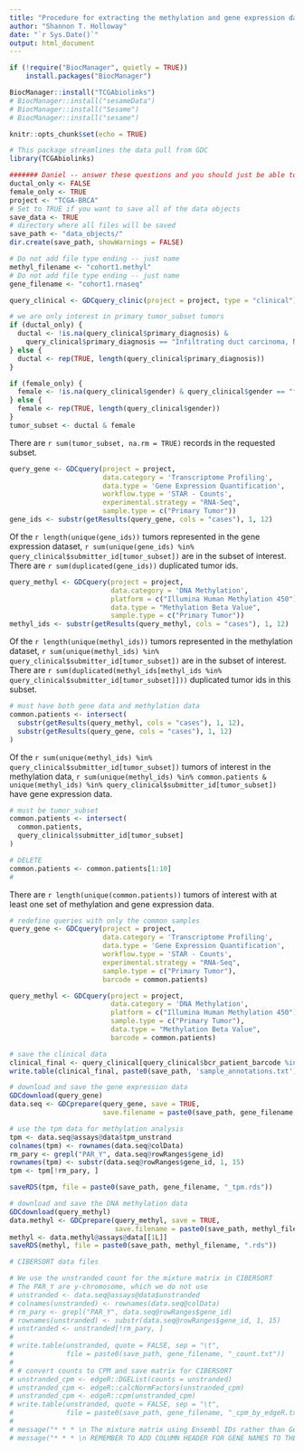```yaml
---
title: "Procedure for extracting the methylation and gene expression data from GDC"
author: "Shannon T. Holloway"
date: "`r Sys.Date()`"
output: html_document
---
```


```r
if (!require("BiocManager", quietly = TRUE))
    install.packages("BiocManager")

BiocManager::install("TCGAbiolinks")
# BiocManager::install("sesameData")
# BiocManager::install("Sesame")
# BiocManager::install("sesame")
```


```r
knitr::opts_chunk$set(echo = TRUE)
```

```r
# This package streamlines the data pull from GDC
library(TCGAbiolinks)

####### Daniel -- answer these questions and you should just be able to knit
ductal_only <- FALSE
female_only <- TRUE
project <- "TCGA-BRCA"
# Set to TRUE if you want to save all of the data objects
save_data <- TRUE
# directory where all files will be saved
save_path <- "data_objects/"
dir.create(save_path, showWarnings = FALSE)

# Do not add file type ending -- just name
methyl_filename <- "cohort1.methyl"
# Do not add file type ending -- just name
gene_filename <- "cohort1.rnaseq"
```

```r
query_clinical <- GDCquery_clinic(project = project, type = "clinical")

# we are only interest in primary tumor_subset tumors
if (ductal_only) {
  ductal <- !is.na(query_clinical$primary_diagnosis) & 
    query_clinical$primary_diagnosis == "Infiltrating duct carcinoma, NOS"
} else {
  ductal <- rep(TRUE, length(query_clinical$primary_diagnosis))
}

if (female_only) {
  female <- !is.na(query_clinical$gender) & query_clinical$gender == "female"
} else {
  female <- rep(TRUE, length(query_clinical$gender))
}
tumor_subset <- ductal & female
```
There are `r sum(tumor_subset, na.rm = TRUE)` records in the requested subset.

```r
query_gene <- GDCquery(project = project, 
                       data.category = 'Transcriptome Profiling', 
                       data.type = 'Gene Expression Quantification', 
                       workflow.type = 'STAR - Counts',
                       experimental.strategy = "RNA-Seq",
                       sample.type = c("Primary Tumor"))
gene_ids <- substr(getResults(query_gene, cols = "cases"), 1, 12)
```
Of the `r length(unique(gene_ids))` tumors represented in the gene expression dataset, `r sum(unique(gene_ids) %in% query_clinical$submitter_id[tumor_subset])` are in the subset of interest. There are `r sum(duplicated(gene_ids))` duplicated tumor ids.

```r
query_methyl <- GDCquery(project = project, 
                         data.category = 'DNA Methylation', 
                         platform = c("Illumina Human Methylation 450"),
                         data.type = "Methylation Beta Value",
                         sample.type = c("Primary Tumor"))
methyl_ids <- substr(getResults(query_methyl, cols = "cases"), 1, 12)
```
Of the `r length(unique(methyl_ids))` tumors represented in the methylation dataset, `r sum(unique(methyl_ids) %in% query_clinical$submitter_id[tumor_subset])` are in the subset of interest. There are `r sum(duplicated(methyl_ids[methyl_ids %in% query_clinical$submitter_id[tumor_subset]]))` duplicated tumor ids in this subset.

```r
# must have both gene data and methylation data
common.patients <- intersect(
  substr(getResults(query_methyl, cols = "cases"), 1, 12),
  substr(getResults(query_gene, cols = "cases"), 1, 12)
)
```
Of the `r sum(unique(methyl_ids) %in% query_clinical$submitter_id[tumor_subset])` tumors of interest in the methylation data, `r sum(unique(methyl_ids) %in% common.patients & unique(methyl_ids) %in% query_clinical$submitter_id[tumor_subset])` have gene expression data.

```r
# must be tumor_subset
common.patients <- intersect(
  common.patients,
  query_clinical$submitter_id[tumor_subset]
)

# DELETE
common.patients <- common.patients[1:10]
#
```
There are `r length(unique(common.patients))` tumors of interest with at least one set of methylation and gene expression data.

```r
# redefine queries with only the common samples
query_gene <- GDCquery(project = project, 
                       data.category = 'Transcriptome Profiling', 
                       data.type = 'Gene Expression Quantification', 
                       workflow.type = 'STAR - Counts',
                       experimental.strategy = "RNA-Seq",
                       sample.type = c("Primary Tumor"),
                       barcode = common.patients)

query_methyl <- GDCquery(project = project, 
                         data.category = 'DNA Methylation', 
                         platform = c("Illumina Human Methylation 450"),
                         sample.type = c("Primary Tumor"),
                         data.type = "Methylation Beta Value",
                         barcode = common.patients)
```

```r

# save the clinical data
clinical_final <- query_clinical[query_clinical$bcr_patient_barcode %in% common.patients, ]
write.table(clinical_final, paste0(save_path, 'sample_annotations.txt'), quote=FALSE)

# download and save the gene expression data
GDCdownload(query_gene)
data.seq <- GDCprepare(query_gene, save = TRUE, 
                       save.filename = paste0(save_path, gene_filename, ".RData"))

# use the tpm data for methylation analysis
tpm <- data.seq@assays@data$tpm_unstrand
colnames(tpm) <- rownames(data.seq@colData)
rm_pary <- grepl("PAR_Y", data.seq@rowRanges$gene_id)
rownames(tpm) <- substr(data.seq@rowRanges$gene_id, 1, 15)
tpm <- tpm[!rm_pary, ]

saveRDS(tpm, file = paste0(save_path, gene_filename, "_tpm.rds"))

# download and save the DNA methylation data
GDCdownload(query_methyl)
data.methyl <- GDCprepare(query_methyl, save = TRUE, 
                          save.filename = paste0(save_path, methyl_filename, ".RData"))
methyl <- data.methyl@assays@data[[1L]]
saveRDS(methyl, file = paste0(save_path, methyl_filename, ".rds"))

# CIBERSORT data files

# We use the unstranded count for the mixture matrix in CIBERSORT
# The PAR_Y are y-chromosome, which we do not use
# unstranded <- data.seq@assays@data$unstranded
# colnames(unstranded) <- rownames(data.seq@colData)
# rm_pary <- grepl("PAR_Y", data.seq@rowRanges$gene_id)
# rownames(unstranded) <- substr(data.seq@rowRanges$gene_id, 1, 15)
# unstranded <- unstranded[!rm_pary, ]
# 
# write.table(unstranded, quote = FALSE, sep = "\t",
#             file = paste0(save_path, gene_filename, "_count.txt"))
# 
# # convert counts to CPM and save matrix for CIBERSORT
# unstranded_cpm <- edgeR::DGEList(counts = unstranded)
# unstranded_cpm <- edgeR::calcNormFactors(unstranded_cpm)
# unstranded_cpm <- edgeR::cpm(unstranded_cpm)
# write.table(unstranded, quote = FALSE, sep = "\t",
#             file = paste0(save_path, gene_filename, "_cpm_by_edgeR.txt"))
# 
# message("* * * \n The mixture matrix using Ensembl IDs rather than Gene Names")
# message("* * * \n REMEMBER TO ADD COLUMN HEADER FOR GENE NAMES TO THE CIBERSORT .txt FILES")
```